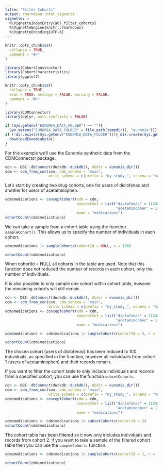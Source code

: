 ```yaml
---
title: "Filter Cohorts"
output: rmarkdown::html_vignette
vignette: >
  %\VignetteIndexEntry{a07_filter_cohorts}
  %\VignetteEngine{knitr::rmarkdown}
  %\VignetteEncoding{UTF-8}
---
```


```r
knitr::opts_chunk$set(
  collapse = TRUE,
  comment = "#>"
)
```

```r
library(CohortConstructor)
library(CohortCharacteristics)
library(ggplot2)
```

```r
knitr::opts_chunk$set(
  collapse = TRUE,
  eval = TRUE, message = FALSE, warning = FALSE,
  comment = "#>"
)

library(CDMConnector)
library(dplyr, warn.conflicts = FALSE)

if (Sys.getenv("EUNOMIA_DATA_FOLDER") == ""){
  Sys.setenv("EUNOMIA_DATA_FOLDER" = file.path(tempdir(), "eunomia"))}
if (!dir.exists(Sys.getenv("EUNOMIA_DATA_FOLDER"))){ dir.create(Sys.getenv("EUNOMIA_DATA_FOLDER"))
  downloadEunomiaData()  
}
```

For this example we'll use the Eunomia synthetic data from the CDMConnector package.

```r
con <- DBI::dbConnect(duckdb::duckdb(), dbdir = eunomia_dir())
cdm <- cdm_from_con(con, cdm_schema = "main", 
                    write_schema = c(prefix = "my_study_", schema = "main"))
```

Let's start by creating two drug cohorts, one for users of diclofenac and another for users of acetaminophen.

```r
cdm$medications <- conceptCohort(cdm = cdm, 
                                 conceptSet = list("diclofenac" = 1124300,
                                                   "acetaminophen" = 1127433), 
                                 name = "medications")
cohortCount(cdm$medications)
```
We can take a sample from a cohort table using the function `sampleCohort()`. This allows us to specify the number of individuals in each cohort. 

```r
cdm$medications |> sampleCohorts(cohortId = NULL, n = 100)

cohortCount(cdm$medications)
```
When cohortId = NULL all cohorts in the table are used. Note that this function does not reduced the number of records in each cohort, only the number of individuals.

It is also possible to only sample one cohort within cohort table, however the remaining cohorts will still remain.

```r
con <- DBI::dbConnect(duckdb::duckdb(), dbdir = eunomia_dir())
cdm <- cdm_from_con(con, cdm_schema = "main", 
                    write_schema = c(prefix = "my_study_", schema = "main"))
cdm$medications <- conceptCohort(cdm = cdm, 
                                 conceptSet = list("diclofenac" = 1124300,
                                                   "acetaminophen" = 1127433), 
                                 name = "medications")
```

```r
cdm$medications <- cdm$medications |> sampleCohorts(cohortId = 2, n = 100)

cohortCount(cdm$medications)
```

The chosen cohort (users of diclofenac) has been reduced to 100 individuals, as specified in the function, however all individuals from cohort 1 (users of acetaminophen) and their records remain.

If you want to filter the cohort table to only include individuals and records from a specified cohort, you can use the function `subsetCohorts`. 

```r
con <- DBI::dbConnect(duckdb::duckdb(), dbdir = eunomia_dir())
cdm <- cdm_from_con(con, cdm_schema = "main", 
                    write_schema = c(prefix = "my_study_", schema = "main"))
cdm$medications <- conceptCohort(cdm = cdm, 
                                 conceptSet = list("diclofenac" = 1124300,
                                                   "acetaminophen" = 1127433), 
                                 name = "medications")
```

```r
cdm$medications <- cdm$medications |> subsetCohorts(cohortId = 2)
cohortCount(cdm$medications)
```
The cohort table has been filtered so it now only includes individuals and records from cohort 2. If you want to take a sample of the filtered cohort table then you can use the `sampleCohorts` function.

```r
cdm$medications <- cdm$medications |> sampleCohorts(cohortId = 2, n = 100)

cohortCount(cdm$medications)
```

